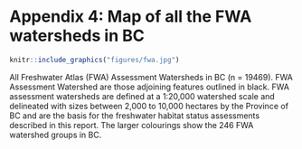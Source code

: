 # Appendix 4: Map of all the FWA watersheds in BC {#appendix-3 .unnumbered}


```r
knitr::include_graphics("figures/fwa.jpg")

```
All Freshwater Atlas (FWA) Assessment Watersheds in BC (n = 19469). FWA Assessment Watershed are those adjoining features outlined in black. FWA assessment watersheds are defined at a 1:20,000 watershed scale and delineated with sizes between 2,000 to 10,000 hectares by the Province of BC and are the basis for the freshwater habitat status assessments described in this report. The larger colourings show the 246 FWA watershed groups in BC.

<!-- Trying to get Appendix-specific figure numbering
{r fwa_wshds, fig.cap = "All Freshwater Atlas (FWA) Assessment Watersheds in BC (n = 19,469). FWA Assessment Watershed are those adjoining features outlined in black. FWA assessment watersheds are defined at a 1:20,000 watershed scale and delineated with sizes between 2,000 to 10,000 hectares by the Province of BC and are the basis for the freshwater habitat status assessments described in this report. The larger colorings show the 246 FWA watershed groups in BC.", include = TRUE, echo = FALSE, out.width='80%', fig.align='center', fig.cap.pre = 'Figure A', fig.lp = 'app-fig'} -->